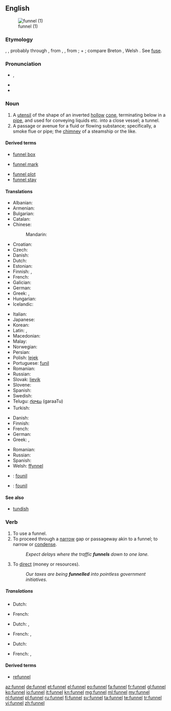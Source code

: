 ==English==
{{wikipedia}}
[[Image:Kitchen_Funnel.jpg|thumb|funnel (1)]]
===Etymology===
{{etyl|ang}} {{term|funel|lang=ang}}, {{term|fonel|lang=ang}}, probably through {{etyl|fro}}, from {{etyl|la}}
{{term|fundibulum|lang=la}}, {{term|infundibulum||funnel|lang=la}}, from {{term|infundere||to pour in|lang=la}};
{{term|in||in|lang=la}} + {{term|fundere||to pour|lang=la}}; compare Breton {{term|founil||funnel}}, Welsh {{term|ffynel||air hole, chimney|lang=cy}}. See [[fuse]].

===Pronunciation===
* {{a|UK}} {{IPA|/ˈfʌn.əl/}}, {{X-SAMPA|/"fVn.@l/}}
* {{audio|en-us-funnel.ogg|Audio (US)}}
* {{rhymes|ʌnəl}}

===Noun===
{{en-noun}}

# A [[utensil]] of the shape of an inverted [[hollow]] [[cone]], terminating below in a [[pipe]], and used for conveying liquids etc. into a close vessel; a tunnel.
# A passage or avenue for a fluid or flowing substance; specifically, a smoke flue or pipe; the [[chimney]] of a steamship or the like.

====Derived terms====
{{rel-top|terms derived from ''funnel (noun)''}}
* [[funnel box]]
<!-- (Mining), an apparatus for collecting finely
crushed ore from water. --Knight.
-->
* [[funnel mark]]
{{rel-mid}}
* [[funnel plot]]
* [[funnel stay]]
<!-- (Naut.), one of the ropes or rods steadying a
steamer's funnel.-->
{{rel-bottom}}

====Translations====
{{trans-top|utensil used to guide poured liquids}}
* Albanian: {{t|sq|hinkë|xs=Albanian}}
* Armenian: {{t|hy|ձագար|tr=jagar|sc=Armn}}
* Bulgarian: {{t|bg|фуния|f|tr=fúnija}}
* Catalan: {{t|ca|embut|m}}
* Chinese:
*: Mandarin: {{t|cmn|漏斗|tr=lòudǒu|sc=Hani}}
* Croatian: {{t-|hr|lijevak|m|alt=lijévak}}
* Czech: {{t-|cs|trychtýř|m}}
* Danish: {{t-|da|tragt|c}}
* Dutch: {{t+|nl|trechter}}
* Estonian: {{t|et|lehter}}
* Finnish: {{t-|fi|suppilo}}, {{t+|fi|tratti}}
* French: {{t+|fr|entonnoir|m}}
* Galician: {{t|gl|funil|xs=Galician}}
* German: {{t+|de|Trichter|m}}
* Greek: {{t+|el|χωνί|n|tr=choní|sc=Grek}}, {{t|el|χοάνη|f|tr=choáni|sc=Grek}}
* Hungarian: {{t+|hu|tölcsér}}
* Icelandic: {{t|is|trekt}}
{{trans-mid}}
* Italian: {{t+|it|imbuto|m}}
* Japanese: {{t|ja|漏斗|tr=ろうと, rōto}}
* Korean: {{t|ko|퍼널|tr=peoneol|sc=Hang}}
* Latin: {{t|la|fundibulum}},  {{t-|la|infundibulum}}
* Macedonian: {{t|mk|инка|f|tr=ínka}}
* Malay: {{t|ms|corong}}
* Norwegian: {{t|no|trakt}}
* Persian: {{t+|fa|قیف|tr=qif|xs=Persian}}
* Polish: [[lejek]] {{m}}
* Portuguese: [[funil]] {{m}}
* Romanian: {{t+|ro|pâlnie|f}}
* Russian: {{t|ru|воронка|f|tr=vorónka|sc=Cyrl}}
* Slovak: [[lievik]] {{m}}
* Slovene: {{t+|sl|lijak|m}}
* Spanish: {{t+|es|embudo|m}}
* Swedish: {{t+|sv|tratt|c}}
* Telugu: [[గరాటు]] (garaaTu)
* Turkish: {{t+|tr|huni}}
{{trans-bottom}}

{{trans-top|smoke flue, chimney}}
* Danish: {{t|da|skorstenspibe|c}}
* Finnish: {{t-|fi|savukanava}}
* French: {{t+|fr|cheminée|f}}
* German: {{t+|de|Schlot|m}}
* Greek: {{t|el|καπνοδόχος|f|tr=kapnodóchos|sc=Grek}}, {{qualifier|ships etc.}} {{t|el|φουγάρο|n|tr=fougáro}}
{{trans-mid}}
* Romanian: {{t+|ro|cos|m|alt=cos (de fum)}}
* Russian: {{t|ru|дымоход|m|tr=dymoxód|sc=Cyrl}}
* Spanish: {{t-|es|chimenea|f}}
* Welsh: [[ffynnel]]
{{trans-bottom}}

{{checktrans-top}}
* {{ttbc|br}}: [[founil]]
* {{ttbc|frp}}: [[founil]]
{{trans-bottom}}

====See also====
* [[tundish]]

===Verb===
{{en-verb|funnels|'''[[funnelling]]''' or '''[[funneling]]'''|'''[[funnelled]]''' or '''[[funneled]]'''|'''[[funnelled]]''' or '''[[funneled]]'''}}

# To use a funnel.
# To proceed through a [[narrow]] gap or passageway akin to a funnel; to narrow or [[condense]].
#: ''Expect delays where the traffic '''funnels''' down to one lane.''
# {{transitive}} To [[direct]] (money or resources).
#: ''Our taxes are being '''funnelled''' into pointless government initiatives.''

=====Translations=====
{{trans-top|To use a funnel}}
* Dutch: {{t+|nl|door een trechter gieten}}
{{trans-mid}}
* French: {{t+|fr|utiliser un entonnoir}}
{{trans-bottom}}
{{trans-top|To proceed through a narrow gap or passageway akin to a funnel}}
* Dutch: {{t+|nl|door een kleiner opening voeren}},{{t+|nl|kanaliseren}}
{{trans-mid}}
* French: {{t+|fr|canaliser}},
{{trans-bottom}}
{{trans-top|To direct (money or resources).}}
* Dutch: {{t+|nl|geld doen circuleren}}
{{trans-mid}}
* French: {{t+|fr|faire circuler des resources ou de l'argent}},
{{trans-bottom}}

====Derived terms====
* [[refunnel]]

[[az:funnel]]
[[de:funnel]]
[[et:funnel]]
[[el:funnel]]
[[eo:funnel]]
[[fa:funnel]]
[[fr:funnel]]
[[gl:funnel]]
[[ko:funnel]]
[[io:funnel]]
[[it:funnel]]
[[kn:funnel]]
[[mg:funnel]]
[[ml:funnel]]
[[my:funnel]]
[[nl:funnel]]
[[pl:funnel]]
[[ru:funnel]]
[[fi:funnel]]
[[sv:funnel]]
[[ta:funnel]]
[[te:funnel]]
[[tr:funnel]]
[[vi:funnel]]
[[zh:funnel]]